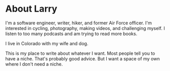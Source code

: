 # About Larry

I'm a software engineer, writer, hiker, and former Air Force officer. I'm interested in cycling, photography, making videos, and challenging myself. I listen to too many podcasts and am trying to read more books.

I live in Colorado with my wife and dog.

This is my place to write about whatever I want. Most people tell you to have a niche. That's probably good advice. But I want a space of my own where I don't need a niche.
